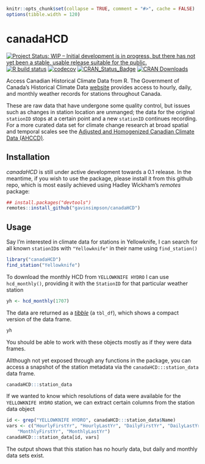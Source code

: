 ```r
knitr::opts_chunk$set(collapse = TRUE, comment = "#>", cache = FALSE)
options(tibble.width = 120)
```
# canadaHCD

<!-- badges: start -->
[![Project Status: WIP – Initial development is in progress, but there has not yet been a stable, usable release suitable for the public.](https://www.repostatus.org/badges/latest/wip.svg)](https://www.repostatus.org/#wip)
[![R build status](https://github.com/gavinsimpson/canadaHCD/workflows/R-CMD-check/badge.svg)](https://github.com/gavinsimpson/canadaHCD/actions)
[![codecov](https://codecov.io/gh/gavinsimpson/canadaHCD/branch/main/graph/badge.svg?token=vDjUqs13Fb)](https://app.codecov.io/gh/gavinsimpson/canadaHCD)
[![CRAN\_Status\_Badge](https://www.r-pkg.org/badges/version/canadaHCD)](https://cran.r-project.org/package=canadaHCD)
[![CRAN Downloads](https://cranlogs.r-pkg.org/badges/grand-total/canadaHCD)](https://cran.r-project.org/package=canadHCD)
<!-- badges: end -->

Access Canadian Historical Climate Data from R. The Government of Canada's
Historical Climate Data [website](http://climate.weather.gc.ca/index_e.html)
provides access to hourly, daily, and monthly weather records for stations
throughout Canada.

These are raw data that have undergone some quality control, but issues such
as changes in station location are unmanged; the data for the original
`stationID` stops at a certain point and a new `stationID` continues recording.
For a more curated data set for climate change research at broad spatial and
temporal scales see the [Adjusted and Homogenized Canadian Climate Data (AHCCD)](http://ec.gc.ca/dccha-ahccd/default.asp?lang=En&n=B1F8423A-1).

## Installation

*canadaHCD* is still under active development towards a 0.1 release. In the
meantime, if you wish to use the package, please install it from this github
repo, which is most easily achieved using Hadley Wickham's *remotes* package:

```r
## install.packages("devtools")
remotes::install_github("gavinsimpson/canadaHCD")
```

## Usage

Say I'm interested in climate data for stations in Yellowknife, I can search
for all known `stationID`s with `"Yellowknife"` in their name using
`find_station()`

```r
library("canadaHCD")
find_station("Yellowknife")
```

To download the monthly HCD from `YELLOWKNIFE HYDRO` I can use `hcd_monthly()`,
providing it with the `StationID` for that particular weather station

```r
yh <- hcd_monthly(1707)
```

The data are returned as a [*tibble*](https://cran.r-project.org/web/packages/tibble/vignettes/tibble.html)
(a `tbl_df`), which shows a compact version of the data frame.

```r
yh
```

You should be able to work with these objects mostly as if they were data frames.

Allthough not yet exposed through any functions in the package, you can
access a snapshot of the station metadata via the `canadaHCD:::station_data`
data frame.

```r
canadaHCD:::station_data
```

If we wanted to know which resolutions of data were available for the
`YELLOWKNIFE HYDRO` station, we can extract certain columns from the station
data object

```r
id <- grep("YELLOWKNIFE HYDRO", canadaHCD:::station_data$Name)
vars <- c("HourlyFirstYr", "HourlyLastYr", "DailyFirstYr", "DailyLastYr",
    "MonthlyFirstYr", "MonthlyLastYr")
canadaHCD:::station_data[id, vars]
```

The output shows that this station has no hourly data, but daily and monthly
data sets exist.
